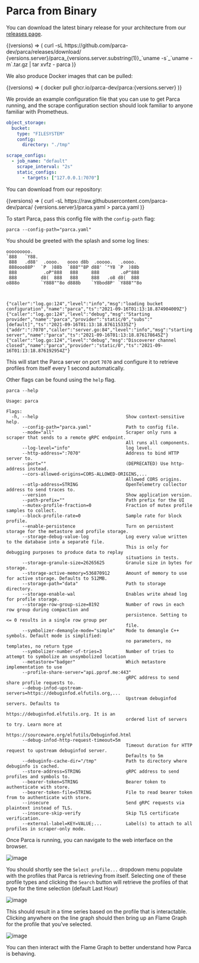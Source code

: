 # Parca from Binary


You can download the latest binary release for your architecture from our [releases page](https://github.com/parca-dev/parca/releases).

<WithVersions language="bash">
  {(versions) => (
    <CodeBlock className="language-bash">
      curl -sL https://github.com/parca-dev/parca/releases/download/
      {versions.server}/parca_{versions.server.substring(1)}_`uname -s`_`uname
      -m`.tar.gz | tar xvfz - parca
    </CodeBlock>
  )}
</WithVersions>

We also produce Docker images that can be pulled:

<WithVersions language="bash">
  {(versions) => (
    <CodeBlock className="language-bash">
      docker pull ghcr.io/parca-dev/parca:{versions.server}
    </CodeBlock>
  )}
</WithVersions>

We provide an example configuration file that you can use to get Parca running, and the scrape configuration section should look familiar to anyone familiar with Prometheus.

```yaml
object_storage:
  bucket:
    type: "FILESYSTEM"
    config:
      directory: "./tmp"

scrape_configs:
  - job_name: "default"
    scrape_interval: "2s"
    static_configs:
      - targets: ["127.0.0.1:7070"]
```

You can download from our repository:

<WithVersions language="bash">
  {(versions) => (
    <CodeBlock className="language-bash">
      curl -sL https://raw.githubusercontent.com/parca-dev/parca/
      {versions.server}/parca.yaml > parca.yaml
    </CodeBlock>
  )}
</WithVersions>

To start Parca, pass this config file with the `config-path` flag:

```shell
parca --config-path="parca.yaml"
```

You should be greeted with the splash and some log lines:

```shell
ooooooooo.
`888   `Y88.
 888   .d88'  .oooo.   oooo d8b  .ooooo.   .oooo.
 888ooo88P'  `P  )88b  `888""8P d88' `"Y8 `P  )88b
 888          .oP"888   888     888        .oP"888
 888         d8(  888   888     888   .o8 d8(  888
o888o        `Y888""8o d888b    `Y8bod8P' `Y888""8o



{"caller":"log.go:124","level":"info","msg":"loading bucket configuration","name":"parca","ts":"2021-09-16T01:13:18.874904009Z"}
{"caller":"log.go:124","level":"debug","msg":"Starting provider","name":"parca","provider":"static/0","subs":"[default]","ts":"2021-09-16T01:13:18.876115335Z"}
{"addr":":7070","caller":"server.go:84","level":"info","msg":"starting server","name":"parca","ts":"2021-09-16T01:13:18.876178645Z"}
{"caller":"log.go:124","level":"debug","msg":"Discoverer channel closed","name":"parca","provider":"static/0","ts":"2021-09-16T01:13:18.876192954Z"}
```

This will start the Parca server on port `7070` and configure it to retrieve profiles from itself every 1 second automatically.

Other flags can be found using the `help` flag.

```shell
parca --help

Usage: parca

Flags:
  -h, --help                                 Show context-sensitive help.
      --config-path="parca.yaml"             Path to config file.
      --mode="all"                           Scraper only runs a scraper that sends to a remote gRPC endpoint.
                                             All runs all components.
      --log-level="info"                     log level.
      --http-address=":7070"                 Address to bind HTTP server to.
      --port=""                              (DEPRECATED) Use http-address instead.
      --cors-allowed-origins=CORS-ALLOWED-ORIGINS,...
                                             Allowed CORS origins.
      --otlp-address=STRING                  OpenTelemetry collector address to send traces to.
      --version                              Show application version.
      --path-prefix=""                       Path prefix for the UI
      --mutex-profile-fraction=0             Fraction of mutex profile samples to collect.
      --block-profile-rate=0                 Sample rate for block profile.
      --enable-persistence                   Turn on persistent storage for the metastore and profile storage.
      --storage-debug-value-log              Log every value written to the database into a separate file.
                                             This is only for debugging purposes to produce data to replay
                                             situations in tests.
      --storage-granule-size=26265625        Granule size in bytes for storage.
      --storage-active-memory=536870912      Amount of memory to use for active storage. Defaults to 512MB.
      --storage-path="data"                  Path to storage directory.
      --storage-enable-wal                   Enables write ahead log for profile storage.
      --storage-row-group-size=8192          Number of rows in each row group during compaction and
                                             persistence. Setting to <= 0 results in a single row group per
                                             file.
      --symbolizer-demangle-mode="simple"    Mode to demangle C++ symbols. Default mode is simplified:
                                             no parameters, no templates, no return type
      --symbolizer-number-of-tries=3         Number of tries to attempt to symbolize an unsymbolized location
      --metastore="badger"                   Which metastore implementation to use
      --profile-share-server="api.pprof.me:443"
                                             gRPC address to send share profile requests to.
      --debug-infod-upstream-servers=https://debuginfod.elfutils.org,...
                                             Upstream debuginfod servers. Defaults to
                                             https://debuginfod.elfutils.org. It is an
                                             ordered list of servers to try. Learn more at
                                             https://sourceware.org/elfutils/Debuginfod.html
      --debug-infod-http-request-timeout=5m
                                             Timeout duration for HTTP request to upstream debuginfod server.
                                             Defaults to 5m
      --debuginfo-cache-dir="/tmp"           Path to directory where debuginfo is cached.
      --store-address=STRING                 gRPC address to send profiles and symbols to.
      --bearer-token=STRING                  Bearer token to authenticate with store.
      --bearer-token-file=STRING             File to read bearer token from to authenticate with store.
      --insecure                             Send gRPC requests via plaintext instead of TLS.
      --insecure-skip-verify                 Skip TLS certificate verification.
      --external-label=KEY=VALUE;...         Label(s) to attach to all profiles in scraper-only mode.
```

Once Parca is running, you can navigate to the web interface on the browser.

<BrowserWindow>

![image](https://user-images.githubusercontent.com/8681572/133893063-8cc9fc8a-4d55-431d-80fc-6a2fe8de7019.png)

</BrowserWindow>

You should shortly see the `Select profile...` dropdown menu populate with the profiles that Parca is retrieving from itself.
Selecting one of these profile types and clicking the `Search` button will retrieve the profiles of that type for the time selection (default Last Hour)

<BrowserWindow>

![image](https://user-images.githubusercontent.com/8681572/133893237-f069a552-e928-4065-80db-603fb5f85e6a.png)

</BrowserWindow>

This should result in a time series based on the profile that is interactable. Clicking anywhere on the line graph should then bring up an Flame Graph for the profile that you've selected.

<BrowserWindow>

![image](https://user-images.githubusercontent.com/8681572/133893258-96fdbc0a-8036-4d89-bb4c-578fb131c8e0.png)

</BrowserWindow>

You can then interact with the Flame Graph to better understand how Parca is behaving.
